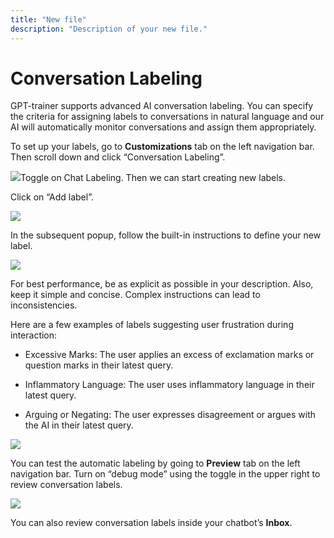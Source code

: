 ```yaml
---
title: "New file"
description: "Description of your new file."
---
```


# Conversation Labeling

GPT-trainer supports advanced AI conversation labeling. You can specify the criteria for assigning labels to conversations in natural language and our AI will automatically monitor conversations and assign them appropriately.

To set up your labels, go to **Customizations** tab on the left navigation bar. Then scroll down and click “Conversation Labeling”.

![](/image.png)Toggle on Chat Labeling. Then we can start creating new labels.

Click on “Add label”.

![](https://mintlify.s3.us-west-1.amazonaws.com/paladinmaxinc/images/conversation-labeling-2.png)

In the subsequent popup, follow the built-in instructions to define your new label.

![](https://mintlify.s3.us-west-1.amazonaws.com/paladinmaxinc/images/conversation-labeling-3.png)

For best performance, be as explicit as possible in your description. Also, keep it simple and concise. Complex instructions can lead to inconsistencies.

Here are a few examples of labels suggesting user frustration during interaction:

* Excessive Marks: The user applies an excess of exclamation marks or question marks in their latest query.

* Inflammatory Language: The user uses inflammatory language in their latest query.

* Arguing or Negating: The user expresses disagreement or argues with the AI in their latest query.

![](https://mintlify.s3.us-west-1.amazonaws.com/paladinmaxinc/images/conversation-labeling-4.png)

You can test the automatic labeling by going to **Preview** tab on the left navigation bar. Turn on “debug mode” using the toggle in the upper right to review conversation labels.

![](https://mintlify.s3.us-west-1.amazonaws.com/paladinmaxinc/images/conversation-labeling-5.png)

You can also review conversation labels inside your chatbot’s **Inbox**.
